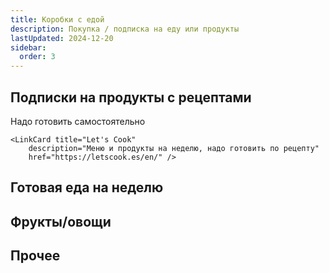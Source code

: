 ```yaml
---
title: Коробки с едой
description: Покупка / подписка на еду или продукты
lastUpdated: 2024-12-20
sidebar:
  order: 3
---
```




## Подписки на продукты с рецептами

Надо готовить самостоятельно

<CardGrid>
    <LinkCard title="Hello Fresh"
        description="Меню и продукты на неделю, надо готовить по рецепту"
        href="https://www.hellofresh.es/" />

    <LinkCard title="Let's Cook"
        description="Меню и продукты на неделю, надо готовить по рецепту"
        href="https://letscook.es/en/" />
</CardGrid>

## Готовая еда на неделю

<CardGrid>
  <LinkCard title="Wetaca"
    href="https://wetaca.com/"
  />

  <LinkCard title="No cocina mas"
    href="https://www.nococinomas.es/"
  />

  <LinkCard title="Menu Diet"
    href="https://www.menudiet.es/"
  />

  <LinkCard title="Ges Gourmet"
    href="https://gesgourmet.es/"
  />

  <LinkCard title="Mi plato"
    href="https://www.miplato.es/"
  />

  <LinkCard title="Sobre tu mesa"
    href="https://www.sobretumesa.com/"
  />

  <LinkCard title="Free food"
    href="https://freefood.es/"
  />

  <LinkCard title="Acasa sabrosso"
    href="https://acasasabrosso.es/"
  />
</CardGrid>

## Фрукты/овощи

<CardGrid>
  <LinkCard
    title="La caja saludable"
    description="Ящик овощей"
    href="https://lacajasaludable.es/"
  />

  <LinkCard
    title="Talkual"
    description="Подписка на ящик овощей-фруктов"
    href="https://www.talkualfoods.com/"
  />

  <LinkCard
    title="Bene Bono"
    description="Экологические овощи-фрукты каждую неделю"
    href="https://benebono.es/"
  />

  <LinkCard
    title="Campos Del Abuelo"
    description="Овощи и фрукты от фермеров из Валенсии"
    href="https://camposdelabuelo.com/"
  />
</CardGrid>

## Прочее

<CardGrid>
  <LinkCard title="Diet Box"
    description="Подписка на БАДы"
    href="https://dietbox.es/"
  />

  <LinkCard title="Degustabox"
    description="Ежемесячная коробка с сюрпризом"
    href="https://www.degustabox.com/es/"
  />
</CardGrid>
